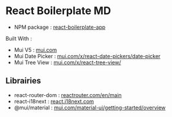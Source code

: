 # React Boilerplate MD

- NPM package : <a href="https://www.npmjs.com/package/@vagabond-inc/react-boilerplate-md" target="_black">react-boilerplate-app</a>

Built With :

- Mui V5 : <a href="https://mui.com" target="_black">mui.com</a>
- Mui Date Picker : <a href="https://mui.com/x/react-date-pickers/date-picker/" target="_black">mui.com/x/react-date-pickers/date-picker</a>
- Mui Tree View : <a href="https://mui.com/x/react-tree-view/" target="_black">mui.com/x/react-tree-view/</a>

## Librairies

- react-router-dom : <a href="https://reactrouter.com/en/main" target="_black">reactrouter.com/en/main</a>
- react-i18next : <a href="https://react.i18next.com/" target="_black">react.i18next.com</a>
- @mui/material : <a href="https://mui.com/material-ui/getting-started/overview/" target="_black">mui.com/material-ui/getting-started/overview</a>
